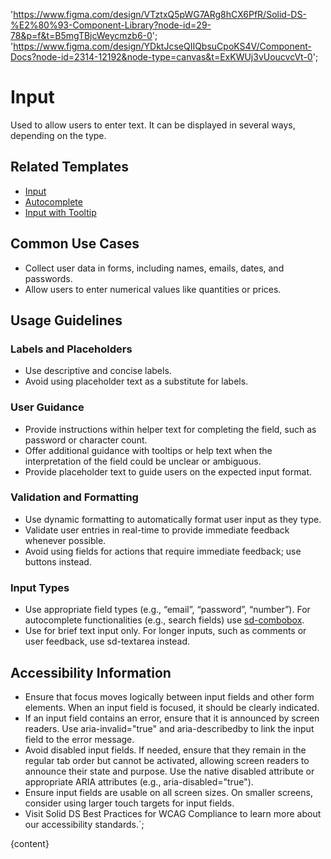 

  'https://www.figma.com/design/VTztxQ5pWG7ARg8hCX6PfR/Solid-DS-%E2%80%93-Component-Library?node-id=29-78&p=f&t=B5mgTBjcWeycmzb6-0';
  'https://www.figma.com/design/YDktJcseQIIQbsuCpoKS4V/Component-Docs?node-id=2314-12192&node-type=canvas&t=ExKWUj3vUoucvcVt-0';

# Input

Used to allow users to enter text. It can be displayed in several ways, depending on the type.

<DefaultStory />

<DocumentationLinks storybookLink="${storybookLink}" figmaLibrary="${figmaLibrary}" figmaDocs="${figmaDocs}" />

## Related Templates

- [Input](?path=/docs/templates-input--docs)
- [Autocomplete](?path=/docs/templates-autocomplete--docs)
- [Input with Tooltip](?path=/docs/templates-tooltip--docs#input%20with%20tooltip)

## Common Use Cases

- Collect user data in forms, including names, emails, dates, and passwords.
- Allow users to enter numerical values like quantities or prices.

## Usage Guidelines

### Labels and Placeholders

- Use descriptive and concise labels.
- Avoid using placeholder text as a substitute for labels.

### User Guidance

- Provide instructions within helper text for completing the field, such as password or character count.
- Offer additional guidance with tooltips or help text when the interpretation of the field could be unclear or ambiguous.
- Provide placeholder text to guide users on the expected input format.

### Validation and Formatting

- Use dynamic formatting to automatically format user input as they type.
- Validate user entries in real-time to provide immediate feedback whenever possible.
- Avoid using fields for actions that require immediate feedback; use buttons instead.

### Input Types

- Use appropriate field types (e.g., “email”, “password”, “number”). For autocomplete functionalities (e.g., search fields) use [sd-combobox](?path=/docs/components-sd-combobox--docs).
- Use for brief text input only. For longer inputs, such as comments or user feedback, use sd-textarea instead.

## Accessibility Information

- Ensure that focus moves logically between input fields and other form elements. When an input field is focused, it should be clearly indicated.
- If an input field contains an error, ensure that it is announced by screen readers. Use aria-invalid="true" and aria-describedby to link the input field to the error message.
- Avoid disabled input fields. If needed, ensure that they remain in the regular tab order but cannot be activated, allowing screen readers to announce their state and purpose. Use the native disabled attribute or appropriate ARIA attributes (e.g., aria-disabled="true").
- Ensure input fields are usable on all screen sizes. On smaller screens, consider using larger touch targets for input fields.
- Visit <sd-link href="https://www.figma.com/design/YDktJcseQIIQbsuCpoKS4V/Component-Docs?node-id=10708-5011&t=Z1FxSGWkmXG5r5sw-4" target="_blank">Solid DS Best Practices for WCAG Compliance</sd-link> to learn more about our accessibility standards.`;

<Meta title="Components/sd-input/Overview" />

<OverviewFormatter story={InputStories.Default}>{content}</OverviewFormatter>
